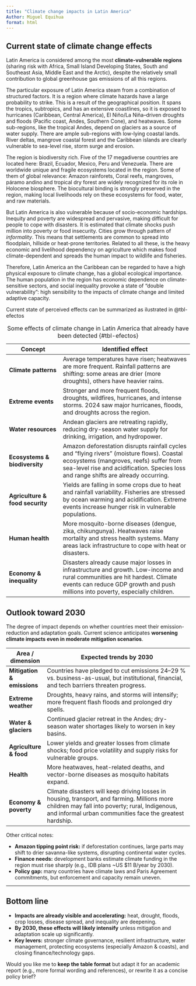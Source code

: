 ```yaml
---
title: "Climate change impacts in Latin America"
Author: Miguel Equihua
format: html
---
```



## Current state of climate change effects

Latin America is considered among the most **climate-vulnerable regions** (sharing risk with Africa, Small Island Developing States, South and Southeast Asia, Middle East and the Arctic), despite the relatively small contribution to global greenhouse gas emissions of all this regions.

The particular exposure of Latin America steam from a combination of structured factors. It is a region where climate hazards have a large probability to strike. This is a result of the geographical position. It spans the tropics, subtropics, and has an extensive coastlines, so it is exposed to hurricanes (Caribbean, Central America), El Niño/La Niña–driven droughts and floods (Pacific coast, Andes, Southern Cone), and heatwaves. Some sub-regions, like the tropical Andes, depend on glaciers as a source of water supply. There are ample sub-regions with low-lying coastal lands. River deltas, mangrove coastal forest and the Caribbean islands are clearly vulnerable to sea-level rise, storm surge and erosion.

The region is biodiversity rich. Five of the 17 megadiverse countries are located here: Brazil, Ecuador, Mexico, Peru and Venezuela. There are worldwide unique and fragile ecosystems located in the region. Some of them of global relevance: Amazon rainforets, Coral reefs, mangroves, páramo andino and tropical dry forest are widely recognized for its role in Holocene biosphere. The biocultural binding is strongly preserved in the region, making local livelihoods rely on these ecosystems for food, water, and raw materials.

But Latin America is also vulnerable because of socio-economic hardships. Inequity and poverty are widespread and pervasive, making difficult for people to cope with disasters. It is estimated that climate shocks push million into poverty or food insecurity. Cities grow through pattern of *informality*. This means that settlements are common to spread into floodplain, hillside or heat-prone territories. Related to all these, is the heavy economic and livelihood dependency on agriculture which makes food climate-dependent and spreads the human impact to wildlife and fisheries.

Therefore, Latin America an the Caribbean can be regarded to have a high physical exposure to climate change, has a global ecological importance. The human population in the region has economic dependence on climate-sensitive sectors, and social inequality provoke a state of “double vulnerability”: high sensibility to the impacts of climate change and limited adaptive capacity.

Current state of perceived effects can be summarized as ilustrated in @tbl-efectos


| Concept  | Identified effect |
| -------------- | --------------------------------- |
| **Climate patterns** | Average temperatures have risen; heatwaves are more frequent. Rainfall patterns are shifting: some areas are drier (more droughts), others have heavier rains.|
| **Extreme events**                  | Stronger and more frequent floods, droughts, wildfires, hurricanes, and intense storms. 2024 saw major hurricanes, floods, and droughts across the region.|
| **Water resources**      | Andean glaciers are retreating rapidly, reducing dry-season water supply for drinking, irrigation, and hydropower.|
| **Ecosystems & biodiversity**       | Amazon deforestation disrupts rainfall cycles and “flying rivers” (moisture flows). Coastal ecosystems (mangroves, reefs) suffer from sea-level rise and acidification. Species loss and range shifts are already occurring. |
| **Agriculture & food security**     | Yields are falling in some crops due to heat and rainfall variability. Fisheries are stressed by ocean warming and acidification. Extreme events increase hunger risk in vulnerable populations.|
| **Human health** | More mosquito-borne diseases (dengue, zika, chikungunya). Heatwaves raise mortality and stress health systems. Many areas lack infrastructure to cope with heat or disasters. |
| **Economy & inequality** | Disasters already cause major losses in infrastructure and growth. Low-income and rural communities are hit hardest. Climate events can reduce GDP growth and push millions into poverty, especially children.|
: Some effects of climate change in Latin America that already have been detected {#tbl-efectos}


## Outlook toward 2030

The degree of impact depends on whether countries meet their emission-reduction and adaptation goals. Current science anticipates **worsening climate impacts even in moderate mitigation scenarios**.

| Area / dimension           | Expected trends by 2030                                                                                                                                                                                    |
| -------------------------- | ---------------------------------------------------------------------------------------------------------------------------------------------------------------------------------------------------------- |
| **Mitigation & emissions** | Countries have pledged to cut emissions 24–29 % vs. business-as-usual, but institutional, financial, and tech barriers threaten progress.                                                                  |
| **Extreme weather**        | Droughts, heavy rains, and storms will intensify; more frequent flash floods and prolonged dry spells.                                                                                                     |
| **Water & glaciers**       | Continued glacier retreat in the Andes; dry-season water shortages likely to worsen in key basins.                                                                                                         |
| **Agriculture & food**     | Lower yields and greater losses from climate shocks; food price volatility and supply risks for vulnerable groups.                                                                                         |
| **Health**                 | More heatwaves, heat-related deaths, and vector-borne diseases as mosquito habitats expand.                                                                                                                |
| **Economy & poverty**      | Climate disasters will keep driving losses in housing, transport, and farming. Millions more children may fall into poverty; rural, Indigenous, and informal urban communities face the greatest hardship. |

Other critical notes:

* **Amazon tipping point risk:** if deforestation continues, large parts may shift to drier savanna-like systems, disrupting continental water cycles.
* **Finance needs:** development banks estimate climate funding in the region must rise sharply (e.g., IDB plans ~US $11 B/year by 2030).
* **Policy gap:** many countries have climate laws and Paris Agreement commitments, but enforcement and capacity remain uneven.

---

## Bottom line

* **Impacts are already visible and accelerating:** heat, drought, floods, crop losses, disease spread, and inequality are deepening.
* **By 2030, these effects will likely intensify** unless mitigation and adaptation scale up significantly.
* **Key levers:** stronger climate governance, resilient infrastructure, water management, protecting ecosystems (especially Amazon & coasts), and closing finance/technology gaps.

Would you like me to **keep the table format** but adapt it for an academic report (e.g., more formal wording and references), or rewrite it as a concise policy brief?
